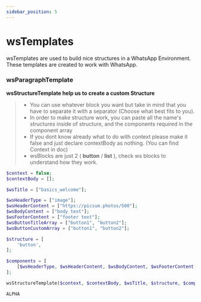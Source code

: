 ```yaml
---
sidebar_position: 5
---
```


# wsTemplates


wsTemplates are used to build nice structures in a WhatsApp Environment. These templates are created to work with WhatsApp.

### wsParagraphTemplate

**wsStructureTemplate help us to create a custom Structure**

> - You can use whatever block you want but take in mind that you have to separate it with a separator (Choose what best fits to you).
> - In order to make structure work, you can paste all the name's structures inside of structure, and the components required in the component array
> - If you dont know already what to do with context please make it false and just declare contextBody as nothing. (You can find Context in doc)
> - wsBlocks are just 2 ( **button** / **list** ), check ws blocks to understand how they work.

<Tabs>
<TabItem value="php" label="PHP">

```php
$context = false;
$contextBody = [];

$wsTitle = ["basics_welcome"];

$wsHeaderType = ["image"];
$wsHeaderContent = ["https://picsum.photos/500"];
$wsBodyContent = ["body text"];
$wsFooterContent = ["footer text"];
$wsButtonTitleArray = ["button1", "button2"];
$wsButtonCustomArray = ["button1", "button2"];

$structure = [
    'button',
];

$components = [
    [$wsHeaderType, $wsHeaderContent, $wsBodyContent, $wsFooterContent, $wsButtonTitleArray, $wsButtonCustomArray],
];

wsStructureTemplate($context, $contextBody, $wsTitle, $structure, $components);


```

</TabItem>
<TabItem value="nodejs" label="Node.js">

```nodejs
ALPHA
```

</TabItem>
</Tabs>
